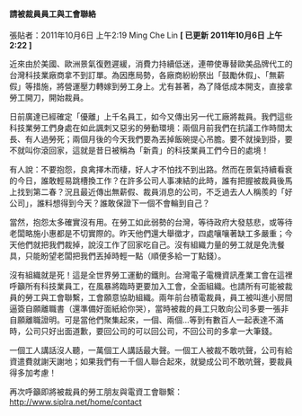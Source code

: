 #### 請被裁員員工與工會聯絡

張貼者：2011年10月6日 上午2:19 Ming Che Lin   **[ 已更新 2011年10月6日 上午2:22 ]**

近來由於美國、歐洲景氣復甦遲緩，消費力持續低迷，連帶使專替歐美品牌代工的台灣科技業廠商拿不到訂單。為因應局勢，各廠商紛紛祭出「鼓勵休假」、「無薪假」等措施，將營運壓力轉嫁到勞工身上。尤有甚著，為了降低成本開支，直接拿勞工開刀，開始裁員。

日前廣達已經確定「優離」上千名員工，如今又傳出另一代工廠將裁員。我們這些科技業勞工們身處在如此諷刺又惡劣的勞動環境：兩個月前我們在抗議工作時間太長、有人過勞死；兩個月後的今天我們要為丟掉飯碗提心吊膽。要不就操到掛，要不就叫你滾回家，這就是昔日被稱為「新貴」的科技業員工們今日的處境！

有人說：不要抱怨，良禽擇木而棲，好人才不怕找不到出路。然而在景氣持續看衰的今日，誰敢輕易跳槽換工作？在許多公司人事凍結的此時，誰有把握被裁員後馬上找到第二春？況且最近傳出無薪假、裁員消息的公司，不乏過去人人稱羨的「好公司」，誰料想得到今天？誰敢保證下一個不會輪到自己？

當然，抱怨太多確實沒有用。在勞工如此弱勢的台灣，等待政府大發慈悲，或等待老闆略施小惠都是不切實際的。昨天他們還大舉徵才，四處嚷嚷著缺工多嚴重；今天他們就把我們裁掉，說沒工作了回家吃自己。沒有組織力量的勞工就是免洗餐具，只能盼望老闆把我們丟掉時輕一點（順便多給一丁點錢）。

沒有組織就是死！這是全世界勞工運動的鐵則。台灣電子電機資訊產業工會在這裡呼籲所有科技業員工，在風暴將臨時更要加入工會，全面組織。也請所有可能被裁員的勞工與工會聯繫，工會願意協助組織。兩年前台積電裁員，員工被叫進小房間逼簽自願離職書（還準備好面紙給你哭），當時被裁的員工只敢向公司多要一張非自願離職證明。可是當他們聚集起來，一個、兩個…等到有數百人一起表達不滿時，公司只好出面道歉，要回公司的可以回公司，不回公司的多拿一大筆錢。

一個工人講話沒人聽，一萬個工人講話最大聲。一個工人被裁不敢吭聲，公司有給資遣費就謝天謝地；如果我們有一千個人聯合起來，就變成公司不敢吭聲，要裁員得多加考慮！

再次呼籲即將被裁員的勞工朋友與電資工會聯繫：http://www.siplra.net/home/contact
